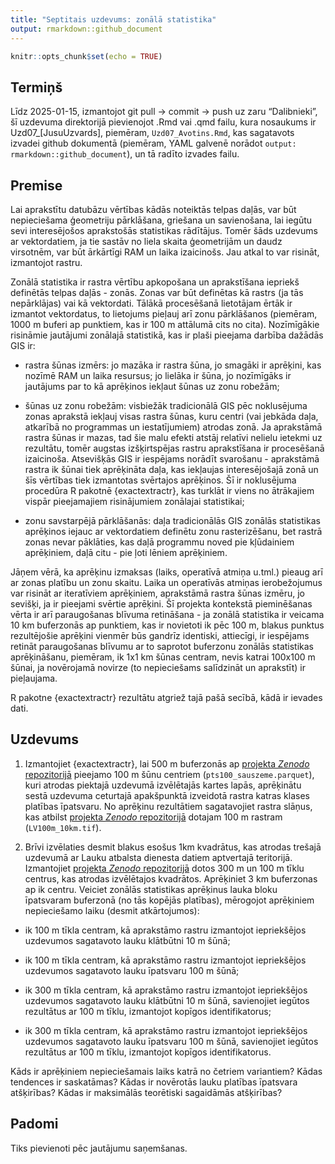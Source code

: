 ```yaml
---
title: "Septitais uzdevums: zonālā statistika"
output: rmarkdown::github_document
---
```


```r
knitr::opts_chunk$set(echo = TRUE)
```


## Termiņš

Līdz 2025-01-15, izmantojot git pull -> commit -> push uz zaru "Dalibnieki", 
šī uzdevuma direktorijā pievienojot .Rmd vai .qmd failu, kura nosaukums ir 
Uzd07_[JusuUzvards], piemēram, `Uzd07_Avotins.Rmd`, kas sagatavots izvadei github 
dokumentā (piemēram, YAML galvenē norādot `output: rmarkdown::github_document`), 
un tā radīto izvades failu.

## Premise

Lai aprakstītu datubāzu vērtības kādās noteiktās telpas daļās, var būt nepieciešama 
ģeometriju pārklāšana, griešana un savienošana, lai iegūtu sevi interesējošos 
aprakstošās statistikas rādītājus. Tomēr šāds uzdevums ar vektordatiem, ja tie 
sastāv no liela skaita ģeometrijām un daudz virsotnēm, var būt ārkārtīgi RAM un 
laika izaicinošs. Jau atkal to var risināt, izmantojot rastru. 

Zonālā statistika ir rastra vērtību apkopošana un aprakstīšana iepriekš definētās 
telpas daļās - zonās. Zonas var būt definētas kā rastrs (ja tās nepārklājas) vai 
kā vektordati. Tālākā procesēšanā lietotājam ērtāk ir izmantot vektordatus, to 
lietojums pieļauj arī zonu pārklāšanos (piemēram, 1000 m buferi ap punktiem, kas 
ir 100 m attālumā cits no cita). Nozīmīgākie risināmie jautājumi zonālajā statistikā, 
kas ir plaši pieejama darbība dažādās GIS ir:

- rastra šūnas izmērs: jo mazāka ir rastra šūna, jo smagāki ir aprēķini, kas 
nozīmē RAM un laika resursus; jo lielāka ir šūna, jo nozīmīgāks ir jautājums par 
to kā aprēķinos iekļaut šūnas uz zonu robežām;

- šūnas uz zonu robežām: visbiežāk tradicionālā GIS pēc noklusējuma zonas aprakstā 
iekļauj visas rastra šūnas, kuru centri (vai jebkāda daļa, atkarībā no programmas 
un iestatījumiem) atrodas zonā. Ja aprakstāmā rastra šūnas ir mazas, tad šie malu 
efekti atstāj relatīvi nelielu ietekmi uz rezultātu, tomēr augstas izšķirtspējas 
rastru aprakstīšana ir procesēšanā izaicinoša. Atsevišķās GIS ir iespējams norādīt 
svarošanu - aprakstāmā rastra ik šūnai tiek aprēķināta daļa, kas iekļaujas interesējošajā 
zonā un šīs vērtības tiek izmantotas svērtajos aprēķinos. Šī ir noklusējuma 
procedūra R pakotnē {exactextractr}, kas turklāt ir viens no ātrākajiem vispār 
pieejamajiem risinājumiem zonālajai statistikai;

- zonu savstarpējā pārklāšanās: daļa tradicionālās GIS zonālās statistikas aprēķinos 
iejauc ar vektordatiem definētu zonu rasterizēšanu, bet rastrā zonas nevar 
pāklāties, kas daļā programmu noved pie kļūdainiem aprēķiniem, daļā citu - pie ļoti 
lēniem aprēķiniem.

Jāņem vērā, ka aprēķinu izmaksas (laiks, operatīvā atmiņa u.tml.) pieaug arī ar 
zonas platību un zonu skaitu. Laika un operatīvās atmiņas ierobežojumus var 
risināt ar iteratīviem aprēķiniem, aprakstāmā rastra šūnas izmēru, jo sevišķi, ja 
ir pieejami svērtie aprēķini. Šī projekta kontekstā pieminēšanas vērta ir arī 
paraugošanas blīvuma retināšana - ja zonālā statistika ir veicama 10 km buferzonās 
ap punktiem, kas ir novietoti ik pēc 100 m, blakus punktus rezultējošie aprēķini 
vienmēr būs gandrīz identiski, attiecīgi, ir iespējams retināt paraugošanas blīvumu 
ar to saprotot buferzonu zonālās statistikas aprēķināšanu, piemēram, ik 1x1 km šūnas 
centram, nevis katrai 100x100 m šūnai, ja novērojamā novirze (to nepieciešams 
salīdzināt un aprakstīt) ir pieļaujama.

R pakotne {exactextractr} rezultātu atgriež tajā pašā secībā, kādā ir ievades dati.


## Uzdevums

1. Izmantojiet {exactextractr}, lai 500 m buferzonās ap [projekta *Zenodo* repozitorijā](https://zenodo.org/communities/hiqbiodiv/records?q=&l=list&p=1&s=10&sort=newest) 
pieejamo 100 m šūnu centriem (`pts100_sauszeme.parquet`), kuri atrodas piektajā 
uzdevumā izvēlētajās kartes lapās, aprēķinātu sestā uzdevuma ceturtajā apakšpunktā 
izveidotā rastra katras klases platības īpatsvaru. No aprēķinu rezultātiem 
sagatavojiet rastra slāņus, kas atbilst [projekta *Zenodo* repozitorijā](https://zenodo.org/communities/hiqbiodiv/records?q=&l=list&p=1&s=10&sort=newest) 
dotajam 100 m rastram (`LV100m_10km.tif`).

2. Brīvi izvēlaties desmit blakus esošus 1km kvadrātus, kas atrodas trešajā uzdevumā 
ar Lauku atbalsta dienesta datiem aptvertajā teritorijā. Izmantojiet [projekta *Zenodo* repozitorijā](https://zenodo.org/communities/hiqbiodiv/records?q=&l=list&p=1&s=10&sort=newest) 
dotos 300 m un 100 m tīklu centrus, kas atrodas izvēlētajos kvadrātos. Aprēķiniet 
3 km buferzonas ap ik centru. Veiciet zonālās statistikas aprēķinus lauka bloku 
īpatsvaram buferzonā (no tās kopējās platības), mērogojot aprēķiniem nepieciešamo 
laiku (desmit atkārtojumos):

- ik 100 m tīkla centram, kā aprakstāmo rastru izmantojot iepriekšējos uzdevumos 
sagatavoto lauku klātbūtni 10 m šūnā;

- ik 100 m tīkla centram, kā aprakstāmo rastru izmantojot iepriekšējos uzdevumos 
sagatavoto lauku īpatsvaru 100 m šūnā;

- ik 300 m tīkla centram, kā aprakstāmo rastru izmantojot iepriekšējos uzdevumos 
sagatavoto lauku klātbūtni 10 m šūnā, savienojiet iegūtos rezultātus ar 100 m 
tīklu, izmantojot kopīgos identifikatorus;

- ik 300 m tīkla centram, kā aprakstāmo rastru izmantojot iepriekšējos uzdevumos 
sagatavoto lauku īpatsvaru 100 m šūnā, savienojiet iegūtos rezultātus ar 100 m 
tīklu, izmantojot kopīgos identifikatorus.

Kāds ir aprēķiniem nepieciešamais laiks katrā no četriem variantiem? Kādas tendences 
ir saskatāmas? Kādas ir novērotās lauku platības īpatsvara atšķirības? Kādas ir 
maksimālās teorētiski sagaidāmās atšķirības? 

## Padomi

Tiks pievienoti pēc jautājumu saņemšanas.